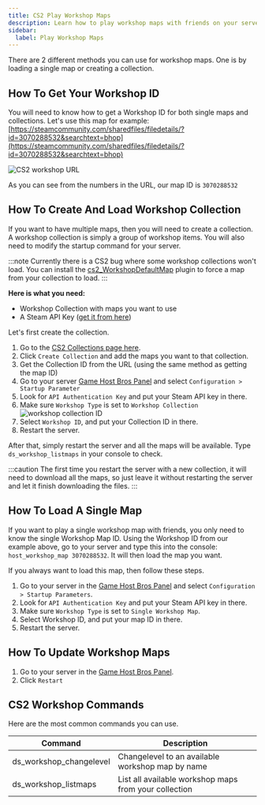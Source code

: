 ```yaml
---
title: CS2 Play Workshop Maps
description: Learn how to play workshop maps with friends on your server.
sidebar:
  label: Play Workshop Maps
---
```


There are 2 different methods you can use for workshop maps. One is by loading a single map or creating a collection.

## How To Get Your Workshop ID

You will need to know how to get a Workshop ID for both single maps and collections. Let's use this map for example: [https://steamcommunity.com/sharedfiles/filedetails/?id=3070288532&searchtext=bhop](https://steamcommunity.com/sharedfiles/filedetails/?id=3070288532&searchtext=bhop)

![CS2 workshop URL](../../../../assets/guide-images/cs2-workshop-screenshot.jpg)

As you can see from the numbers in the URL, our map ID is `3070288532`

## How To Create And Load Workshop Collection

If you want to have multiple maps, then you will need to create a collection. A workshop collection is simply a group of workshop items. You will also need to modify the startup command for your server.

:::note
Currently there is a CS2 bug where some workshop collections won't load. You can install the [cs2_WorkshopDefaultMap](https://github.com/Cruze03/cs2_WorkshopDefaultMap) plugin to force a map from your collection to load.
:::

**Here is what you need:**
- Workshop Collection with maps you want to use
- A Steam API Key ([get it from here](http://steamcommunity.com/dev/apikey))

Let's first create the collection.

1. Go to the [CS2 Collections page here](https://steamcommunity.com/workshop/browse/?appid=730&section=collections).
2. Click `Create Collection` and add the maps you want to that collection.
3. Get the Collection ID from the URL (using the same method as getting the map ID)
4. Go to your server [Game Host Bros Panel](https://panel.gamehostbros.com/) and select `Configuration > Startup Parameter`
5. Look for `API Authentication Key` and put your Steam API key in there.
6. Make sure `Workshop Type` is set to `Workshop Collection`
![workshop collection ID](../../../../assets/guide-images/workshop-collection-id.png)
7. Select `Workshop ID`, and put your Collection ID in there.
8. Restart the server.

After that, simply restart the server and all the maps will be available. Type `ds_workshop_listmaps` in your console to check.

:::caution
The first time you restart the server with a new collection, it will need to download all the maps, so just leave it without restarting the server and let it finish downloading the files.
:::

## How To Load A Single Map

If you want to play a single workshop map with friends, you only need to know the single Workshop Map ID. Using the Workshop ID from our example above, go to your server and type this into the console: `host_workshop_map 3070288532`. It will then load the map you want. 

If you always want to load this map, then follow these steps.

1. Go to your server in the [Game Host Bros Panel](https://panel.gamehostbros.com/) and select `Configuration > Startup Parameters`.
2. Look for `API Authentication Key` and put your Steam API key in there.
3. Make sure `Workshop Type` is set to `Single Workshop Map`.
4. Select Workshop ID, and put your map ID in there.
5. Restart the server.

## How To Update Workshop Maps

1. Go to your server in the [Game Host Bros Panel](https://panel.gamehostbros.com/).
2. Click `Restart`

## CS2 Workshop Commands

Here are the most common commands you can use.

| Command                      | Description                                                                                                                                                 |
|------------------------------|-------------------------------------------------------------------------------------------------------------------------------------------------------------|
| ds_workshop_changelevel      | Changelevel to an available workshop map by name                                                                                                            |
| ds_workshop_listmaps         | List all available workshop maps from your collection                                                                                                       |